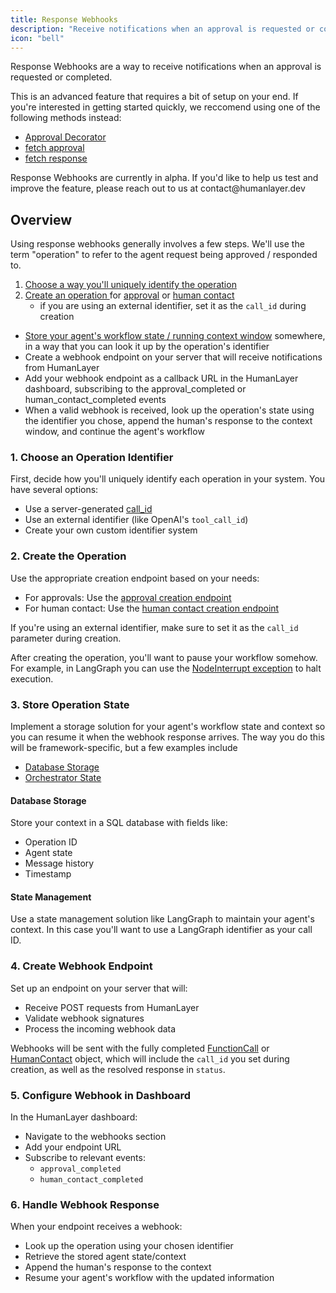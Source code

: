 ```yaml
---
title: Response Webhooks
description: "Receive notifications when an approval is requested or completed"
icon: "bell"
---
```


Response Webhooks are a way to receive notifications when an approval is requested or completed.

This is an advanced feature that requires a bit of setup on your end. If you're interested in getting started quickly, we
reccomend using one of the following methods instead:

- [Approval Decorator](/core/require-approval#decorator)
- [fetch approval](/core/require-approval#fetching-an-approval)
- [fetch response](/core/human-as-tool#fetch-response)

<Note>
  Response Webhooks are currently in alpha. If you'd like to help us test and
  improve the feature, please reach out to us at contact@humanlayer.dev
</Note>

## Overview

Using response webhooks generally involves a few steps. We'll use the term "operation" to refer to the agent request being approved / responded to.

1. [Choose a way you'll uniquely identify the operation](#1-choose-an-operation-identifier)
2. [Create an operation ](#2-create-the-operation) for [approval](/core/human-as-tool#creating-and-fetching) or [human contact](/core/human-as-tool#creating-and-fetching)
   - if you are using an external identifier, set it as the `call_id` during creation

- [Store your agent's workflow state / running context window](#3-store-operation-state) somewhere, in a way that you can look it up by the operation's identifier
- Create a webhook endpoint on your server that will receive notifications from HumanLayer
- Add your webhook endpoint as a callback URL in the HumanLayer dashboard, subscribing to the approval_completed or human_contact_completed events
- When a valid webhook is received, look up the operation's state using the identifier you chose, append the human's response to the context window, and continue the agent's workflow

### 1. Choose an Operation Identifier

First, decide how you'll uniquely identify each operation in your system. You have several options:

- Use a server-generated [call_id](/core/run-ids-and-call-ids)
- Use an external identifier (like OpenAI's `tool_call_id`)
- Create your own custom identifier system

### 2. Create the Operation

Use the appropriate creation endpoint based on your needs:

- For approvals: Use the [approval creation endpoint](/core/human-as-tool#creating-and-fetching)
- For human contact: Use the [human contact creation endpoint](/core/human-as-tool#creating-and-fetching)

If you're using an external identifier, make sure to set it as the `call_id` parameter during creation.

After creating the operation, you'll want to pause your workflow somehow. For example, in LangGraph you can use the [NodeInterrupt exception](https://langchain-ai.github.io/langgraph/how-tos/human_in_the_loop/dynamic_breakpoints/) to halt execution.

### 3. Store Operation State

Implement a storage solution for your agent's workflow state and context so you can resume it when the webhook response arrives. The way you do this will be framework-specific, but a few examples include

- [Database Storage](#database-storage)
- [Orchestrator State](#orchestrator-state)

#### Database Storage

Store your context in a SQL database with fields like:

- Operation ID
- Agent state
- Message history
- Timestamp

#### State Management

Use a state management solution like LangGraph to maintain your agent's context. In this case you'll want to use a LangGraph identifier as your call ID.

### 4. Create Webhook Endpoint

Set up an endpoint on your server that will:

- Receive POST requests from HumanLayer
- Validate webhook signatures
- Process the incoming webhook data

Webhooks will be sent with the fully completed [FunctionCall](/api-reference/function-calls) or [HumanContact](/api-reference/human-contacts) object,
which will include the `call_id` you set during creation, as well as the resolved response in `status`.

### 5. Configure Webhook in Dashboard

In the HumanLayer dashboard:

- Navigate to the webhooks section
- Add your endpoint URL
- Subscribe to relevant events:
  - `approval_completed`
  - `human_contact_completed`

### 6. Handle Webhook Response

When your endpoint receives a webhook:

- Look up the operation using your chosen identifier
- Retrieve the stored agent state/context
- Append the human's response to the context
- Resume your agent's workflow with the updated information

